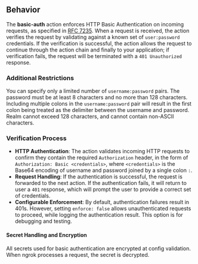 ## Behavior

The **basic-auth** action enforces HTTP Basic Authentication on incoming requests, as specified
in [RFC 7235](https://datatracker.ietf.org/doc/html/rfc7235). When a request is received, the action
verifies the request by validating against a known set of `user:password` credentials. If the
verification is successful, the action allows the request to continue through the action chain and
finally to your application; if verification fails, the request will be terminated with a
`401 Unauthorized` response.

### Additional Restrictions

You can specify only a limited number of `username:password` pairs. The password must be at least
8 characters and no more than 128 characters. Including multiple colons in the `username:password`
pair will result in the first colon being treated as the delimiter between the username and password.
Realm cannot exceed 128 characters, and cannot contain non-ASCII characters.

### Verification Process

- **HTTP Authentication**: The action validates incoming HTTP requests to confirm they contain the required `Authorization` header, in the form of `Authorization: Basic <credentials>`, where `<credentials>` is the Base64 encoding of username and password joined by a single colon `:`.
- **Request Handling**: If the authentication is successful, the request is forwarded to the next action. If the authentication fails, it will return to user a `401` response, which will prompt the user to provide a correct set of credentials.
- **Configurable Enforcement**: By default, authentication failures result in 401s. However, setting `enforce: false` allows unauthenticated requests to proceed, while logging the authentication result. This option is for debugging and testing.

#### Secret Handling and Encryption

All secrets used for basic authentication are encrypted at config validation. When ngrok processes a request, the secret is decrypted.
